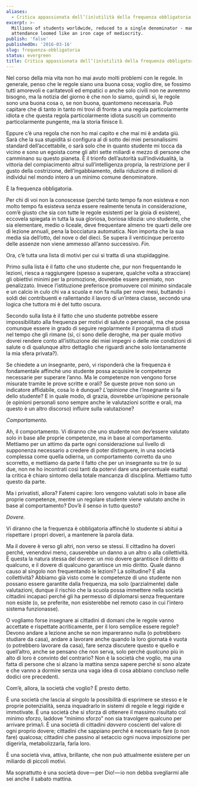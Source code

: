 ```yaml
---
aliases:
  - Critica appassionata dell’(in)utilità della frequenza obbligatoria
excerpt: >-
  Millions of students worldwide, reduced to a single denominator - mandatory
  attendance loomed like an iron cage of mediocrity.
publish: 'false'
publishedOn: '2016-03-16'
slug: frequenza-obbligatoria
status: evergreen
title: Critica appassionata dell’(in)utilità della frequenza obbligatoria
---
```

Nel corso della mia vita non ho mai avuto molti problemi con le regole. In generale, penso che le regole siano una buona cosa; voglio dire, se fossimo tutti amorevoli e caritatevoli ed empatici o anche solo civili non ne avremmo bisogno, ma la notizia del giorno è che non lo siamo, quindi sì, le regole sono una buona cosa o, se non buona, quantomeno necessaria. Può capitare che di tanto in tanto mi trovi di fronte a una regola particolarmente idiota e che questa regola particolarmente idiota susciti un commento particolarmente pungente, ma la storia finisce lì.

Eppure c’è una regola che non ho mai capito e che mai mi è andata giù. Sarà che la sua stupidità si configura al di sotto dei miei personalissimi standard dell’accettabile, o sarà solo che in quanto studente mi tocca da vicino e sono un egoista come gli altri sette miliardi e mezzo di persone che camminano su questo pianeta. È il trionfo dell’autorità sull’individualità, la vittoria del compiacimento altrui sull’intelligenza propria, la restrizione per il gusto della costrizione, dell’ingabbiamento, della riduzione di milioni di individui nel mondo intero a un minimo comune denominatore.

È la frequenza obbligatoria.

Per chi di voi non la conoscesse (perché tanto tempo fa non esisteva e non molto tempo fa esisteva senza essere realmente tenuta in considerazione, com’è giusto che sia con tutte le regole esistenti per la gioia di esistere), eccovela spiegata in tutta la sua gloriosa, boriosa idiozia: uno studente, che sia elementare, medio o liceale, deve frequentare almeno tre quarti delle ore di lezione annuali, pena la bocciatura automatica. Non importa che la sua media sia dell’otto, del nove o del dieci. Se supera il venticinque percento delle assenze non viene ammesso all’anno successivo. _Fin._

Ora, c’è tutta una lista di motivi per cui si tratta di una stupidaggine.

Primo sulla lista è il fatto che uno studente che, pur non frequentando le lezioni, riesca a raggiungere (spesso a superare, qualche volta a stracciare) gli obiettivi minimi per la promozione, dovrebbe essere premiato, non penalizzato. Invece l’istituzione preferisce promuovere col minimo sindacale e un calcio in culo chi va a scuola e non fa nulla per nove mesi, buttando i soldi dei contribuenti e rallentando il lavoro di un’intera classe, secondo una logica che tuttora mi è del tutto oscura.

Secondo sulla lista è il fatto che uno studente potrebbe essere impossibilitato alla frequenza per motivi di salute o personali, ma che possa comunque essere in grado di seguire regolarmente il programma di studi nel tempo che gli rimane (sì, ci sono delle deroghe, ma per quale motivo dovrei rendere conto all’istituzione dei miei impegni o delle mie condizioni di salute o di qualunque altro dettaglio che riguardi anche solo lontanamente la mia sfera privata?).

Se chiedete a un insegnante, però, vi risponderà che la frequenza è fondamentale affinché uno studente possa acquisire le competenze necessarie per superare l’anno. Ma le competenze non vengono forse misurate tramite le prove scritte e orali? Se queste prove non sono un indicatore affidabile, cosa lo è dunque? _L’opinione_ che l’insegnante si fa dello studente? E in quale modo, di grazia, dovrebbe un’opinione personale (e opinioni personali sono sempre anche le valutazioni scritte e orali, ma questo è un altro discorso) influire sulla valutazione?

_Comportamento._

Ah, il comportamento. Vi diranno che uno studente non dev’essere valutato solo in base alle proprie competenze, ma in base al comportamento. Mettiamo per un attimo da parte ogni considerazione sul livello di supponenza necessario a credere di poter distinguere, in una società complessa come quella odierna, un comportamento corretto da uno scorretto, e mettiamo da parte il fatto che per un insegnante su tre (o su due, non ne ho incontrati così tanti da potervi dare una percentuale esatta) la critica è chiaro sintomo della totale mancanza di disciplina. Mettiamo tutto questo da parte.

Ma i privatisti, allora? Fatemi capire: loro vengono valutati solo in base alle proprie competenze, mentre un regolare studente viene valutato anche in base al comportamento? Dov’è il senso in tutto questo?

_Dovere._

Vi diranno che la frequenza è obbligatoria affinché lo studente si abitui a rispettare i propri doveri, a mantenere la parola data.

Ma il dovere è verso gli altri, non verso se stessi. Il cittadino ha doveri perché, venendovi meno, causerebbe un danno a un altro o alla collettività. È questa la natura stessa del dovere: un mio dovere garantisce il diritto di qualcuno, e il dovere di qualcuno garantisce un mio diritto. Quale danno causo al singolo non frequentando le lezioni? La solitudine? E alla collettività? Abbiamo già visto come le competenze di uno studente non possano essere garantite dalla frequenza, ma solo (parzialmente) dalle valutazioni, dunque il rischio che la scuola possa immettere nella società cittadini incapaci perché gli ha permesso di diplomarsi senza frequentare non esiste (o, se preferite, non esisterebbe nel remoto caso in cui l’intero sistema funzionasse).

O vogliamo forse insegnare ai cittadini di domani che le regole vanno accettate e rispettate acriticamente, per il loro semplice essere regole? Devono andare a lezione anche se non impareranno nulla (o potrebbero studiare da casa), andare a lavorare anche quando la loro giornata è vuota (o potrebbero lavorare da casa), fare senza discutere questo e quello e quell’altro, anche se pensano che non serva, solo perché _qualcuno_ più in alto di loro è convinto del contrario? Non è la società che voglio, ma una fatta di persone che si alzano la mattina senza sapere perché si sono alzate e che vanno a dormire senza una vaga idea di cosa abbiano concluso nelle dodici ore precedenti.

Com’è, allora, la società che voglio? È presto detto.

È una società che lascia al singolo la possibilità di esprimere se stesso e le proprie potenzialità, senza inquadrarlo in sistemi di regole e leggi rigide e immotivate. È una società che si sforza di ottenere il massimo risultato col minimo sforzo, laddove “minimo sforzo” non sia travolgere qualcuno per arrivare prima/i. È una società di cittadini _davvero_ coscienti del valore di ogni proprio dovere; cittadini che sappiano perché è necessario fare (o non fare) qualcosa; cittadini che passino al setaccio ogni nuova imposizione per digerirla, metabolizzarla, farla loro.

È una società viva, attiva, brillante, che non può attualmente esistere per un miliardo di piccoli motivi.

Ma soprattutto è una società dove — per Dio! — io non debba svegliarmi alle sei anche il sabato mattina.
